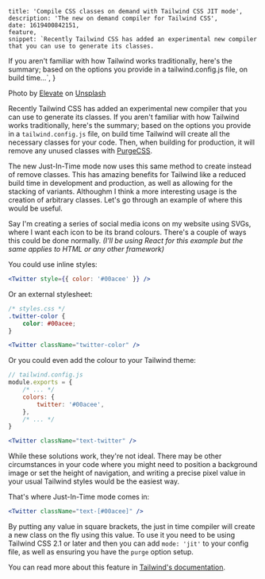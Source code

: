     title: 'Compile CSS classes on demand with Tailwind CSS JIT mode',
    description: 'The new on demand compiler for Tailwind CSS',
    date: 1619400842151,
    feature,
    snippet: `Recently Tailwind CSS has added an experimental new compiler that you can use to generate its classes.
If you aren't familiar with how Tailwind works traditionally, here's the summary; based on the options you provide
in a tailwind.config.js file, on build time...`,
}

Photo by [Elevate](https://unsplash.com/@elevatebeer?utm_source=unsplash&utm_medium=referral&utm_content=creditCopyText) on [Unsplash](https://unsplash.com/s/photos/packages?utm_source=unsplash&utm_medium=referral&utm_content=creditCopyText)

<Divider />

Recently Tailwind CSS has added an experimental new compiler that you can use to generate its classes.
If you aren't familiar with how Tailwind works traditionally, here's the summary; based on the options you provide
in a `tailwind.config.js` file, on build time Tailwind will create all the necessary classes for your code. Then, when
building for production, it will remove any unused classes with [PurgeCSS](https://purgecss.com/).

The new Just-In-Time mode now uses this same method to create instead of remove classes. This has amazing benefits
for Tailwind like a reduced build time in development and production, as well as allowing for the stacking of variants. Althoughm I think a more interesting usage
is the creation of arbitrary classes. Let's go through an example of where this would be
useful.

Say I'm creating a series of social media icons on my website using SVGs, where I want each icon to be its brand colours.
There's a couple of ways this could be done normally. _(I'll be using React for this example but the same applies to HTML or any other framework)_

You could use inline styles:

```jsx
<Twitter style={{ color: '#00acee' }} />
```

Or an external stylesheet:

```css
/* styles.css */
.twitter-color {
    color: #00acee;
}
```

```jsx
<Twitter className="twitter-color" />
```

Or you could even add the colour to your Tailwind theme:

```js
// tailwind.config.js
module.exports = {
    /* ... */
    colors: {
        twitter: '#00acee',
    },
    /* ... */
}
```

```jsx
<Twitter className="text-twitter" />
```

While these solutions work, they're not ideal. There may be other circumstances in your
code where you might need to position a background image or set the height of navigation, and writing
a precise pixel value in your usual Tailwind styles would be the easiest way.

That's where Just-In-Time mode comes in:

```jsx
<Twitter className="text-[#00acee]" />
```

By putting any value in square brackets, the just in time compiler will create a new class on the fly
using this value. To use it you need to be using Tailwind CSS 2.1 or later and then you
can add `mode: 'jit'` to your config file, as well as ensuring you have the `purge` option setup.

You can read more about this feature in [Tailwind's documentation](https://tailwindcss.com/docs/just-in-time-mode#enabling-jit-mode).
